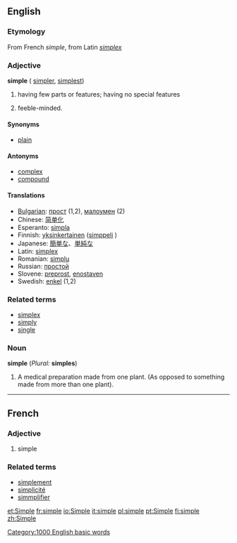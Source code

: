 ==English==

{{rank|smile|walk|places|709|simple|fresh|noble|appearance}}

===Etymology===
From French ''simple'', from Latin ''[[simplex]]''

===Adjective===
'''simple''' ({{compare}} [[simpler]], {{super}} [[simplest]])
#having few parts or features; having no special features
# {{colloquial}} feeble-minded.

====Synonyms====
*[[plain]]

====Antonyms====
*[[complex]]
*[[compound]]

====Translations====
*[[Bulgarian]]: [[прост]] {{m}} (1,2), [[малоумен]] {{m}} (2)
*Chinese: [[简单化]]
*Esperanto: [[simpla]]
*Finnish: [[yksinkertainen]] ([[simppeli]] {{slang}})
*Japanese: [[簡単な]]、[[単純な]]
*Latin: [[simplex]]
*Romanian: [[simplu]]
*Russian: [[простой]] {{m}}
*Slovene: [[preprost]], [[enostaven]]
*Swedish: [[enkel]] (1,2)

===Related terms===
*[[simplex]]
*[[simply]]
*[[single]]

===Noun===
'''simple''' (''Plural:'' '''simples''')

#A medical preparation made from one plant. (As opposed to something made from more than one plant).



----

==French==
===Adjective===

# simple

===Related terms===
*[[simplement]]
*[[simplicité]]
*[[simmplifier]]

[[Category:1000 English basic words]]

[[et:Simple]]
[[fr:simple]]
[[io:Simple]]
[[it:simple]]
[[pl:simple]]
[[pt:Simple]]
[[fi:simple]]
[[zh:Simple]]